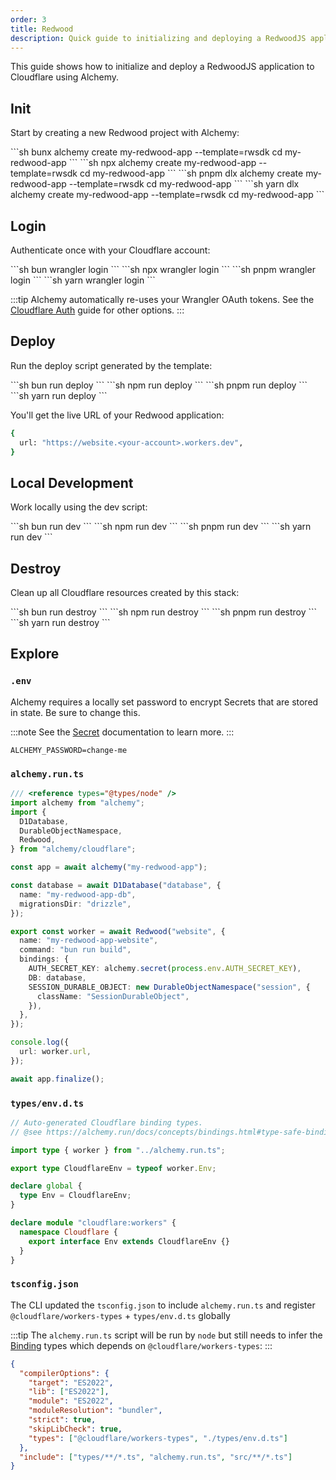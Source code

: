 ```yaml
---
order: 3
title: Redwood
description: Quick guide to initializing and deploying a RedwoodJS application with D1 database to Cloudflare Workers using Alchemy.
---
```



This guide shows how to initialize and deploy a RedwoodJS application to Cloudflare using Alchemy.

## Init

Start by creating a new Redwood project with Alchemy:

<Tabs syncKey="pkgManager">
  <TabItem label="bun">
    ```sh
    bunx alchemy create my-redwood-app --template=rwsdk
    cd my-redwood-app
    ```
  </TabItem>
  <TabItem label="npm">
    ```sh
    npx alchemy create my-redwood-app --template=rwsdk
    cd my-redwood-app
    ```
  </TabItem>
  <TabItem label="pnpm">
    ```sh
    pnpm dlx alchemy create my-redwood-app --template=rwsdk
    cd my-redwood-app
    ```
  </TabItem>
  <TabItem label="yarn">
    ```sh
    yarn dlx alchemy create my-redwood-app --template=rwsdk
    cd my-redwood-app
    ```
  </TabItem>
</Tabs>

## Login

Authenticate once with your Cloudflare account:

<Tabs syncKey="pkgManager">
  <TabItem label="bun">
    ```sh
    bun wrangler login
    ```
  </TabItem>
  <TabItem label="npm">
    ```sh
    npx wrangler login
    ```
  </TabItem>
  <TabItem label="pnpm">
    ```sh
    pnpm wrangler login
    ```
  </TabItem>
  <TabItem label="yarn">
    ```sh
    yarn wrangler login
    ```
  </TabItem>
</Tabs>

:::tip
Alchemy automatically re-uses your Wrangler OAuth tokens. See the [Cloudflare Auth](../guides/cloudflare-auth.md) guide for other options.
:::

## Deploy

Run the deploy script generated by the template:

<Tabs syncKey="pkgManager">
  <TabItem label="bun">
    ```sh
    bun run deploy
    ```
  </TabItem>
  <TabItem label="npm">
    ```sh
    npm run deploy
    ```
  </TabItem>
  <TabItem label="pnpm">
    ```sh
    pnpm run deploy
    ```
  </TabItem>
  <TabItem label="yarn">
    ```sh
    yarn run deploy
    ```
  </TabItem>
</Tabs>

You'll get the live URL of your Redwood application:

```sh
{
  url: "https://website.<your-account>.workers.dev",
}
```

## Local Development

Work locally using the dev script:

<Tabs syncKey="pkgManager">
  <TabItem label="bun">
    ```sh
    bun run dev
    ```
  </TabItem>
  <TabItem label="npm">
    ```sh
    npm run dev
    ```
  </TabItem>
  <TabItem label="pnpm">
    ```sh
    pnpm run dev
    ```
  </TabItem>
  <TabItem label="yarn">
    ```sh
    yarn run dev
    ```
  </TabItem>
</Tabs>

## Destroy

Clean up all Cloudflare resources created by this stack:

<Tabs syncKey="pkgManager">
  <TabItem label="bun">
    ```sh
    bun run destroy
    ```
  </TabItem>
  <TabItem label="npm">
    ```sh
    npm run destroy
    ```
  </TabItem>
  <TabItem label="pnpm">
    ```sh
    pnpm run destroy
    ```
  </TabItem>
  <TabItem label="yarn">
    ```sh
    yarn run destroy
    ```
  </TabItem>
</Tabs>

## Explore

### `.env`

Alchemy requires a locally set password to encrypt Secrets that are stored in state. Be sure to change this.

:::note
See the [Secret](../concepts/secret.md) documentation to learn more.
:::

```
ALCHEMY_PASSWORD=change-me
```

### `alchemy.run.ts`

```typescript
/// <reference types="@types/node" />
import alchemy from "alchemy";
import {
  D1Database,
  DurableObjectNamespace,
  Redwood,
} from "alchemy/cloudflare";

const app = await alchemy("my-redwood-app");

const database = await D1Database("database", {
  name: "my-redwood-app-db",
  migrationsDir: "drizzle",
});

export const worker = await Redwood("website", {
  name: "my-redwood-app-website",
  command: "bun run build",
  bindings: {
    AUTH_SECRET_KEY: alchemy.secret(process.env.AUTH_SECRET_KEY),
    DB: database,
    SESSION_DURABLE_OBJECT: new DurableObjectNamespace("session", {
      className: "SessionDurableObject",
    }),
  },
});

console.log({
  url: worker.url,
});

await app.finalize();
```

### `types/env.d.ts`

```typescript
// Auto-generated Cloudflare binding types.
// @see https://alchemy.run/docs/concepts/bindings.html#type-safe-bindings

import type { worker } from "../alchemy.run.ts";

export type CloudflareEnv = typeof worker.Env;

declare global {
  type Env = CloudflareEnv;
}

declare module "cloudflare:workers" {
  namespace Cloudflare {
    export interface Env extends CloudflareEnv {}
  }
}
```

### `tsconfig.json`

The CLI updated the `tsconfig.json` to include `alchemy.run.ts` and register `@cloudflare/workers-types` + `types/env.d.ts` globally

:::tip
The `alchemy.run.ts` script will be run by `node` but still needs to infer the [Binding](../concepts/bindings.md) types which depends on `@cloudflare/workers-types`:
:::

```json
{
  "compilerOptions": {
    "target": "ES2022",
    "lib": ["ES2022"],
    "module": "ES2022",
    "moduleResolution": "bundler",
    "strict": true,
    "skipLibCheck": true,
    "types": ["@cloudflare/workers-types", "./types/env.d.ts"]
  },
  "include": ["types/**/*.ts", "alchemy.run.ts", "src/**/*.ts"]
}
``` 